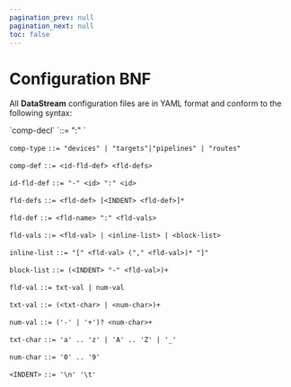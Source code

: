 ```yaml
---
pagination_prev: null
pagination_next: null
toc: false
---
```


# Configuration BNF

All **DataStream** configuration files are in YAML format and conform to the following syntax:

<TermTable>
   <TermCol>`comp-decl`</TermCol>
   <DefCol>`::= <comp-type> ":" <INDENT> <comp-def>`</DefCol>

   <TermCol>`comp-type`</TermCol>
   <DefCol>`::= "devices" | "targets"|"pipelines" | "routes"`</DefCol>

   <TermCol>`comp-def`</TermCol>
   <DefCol>`::= <id-fld-def> <fld-defs>`</DefCol>

   <TermCol>`id-fld-def`</TermCol>
   <DefCol>`::= "-" <id> ":" <id>`</DefCol>

   <TermCol>`fld-defs`</TermCol>
   <DefCol>`::= <fld-def> [<INDENT> <fld-def>]*`</DefCol>

   <TermCol>`fld-def`</TermCol>
   <DefCol>`::= <fld-name> ":" <fld-vals>`</DefCol>

   <TermCol>`fld-vals`</TermCol>
   <DefCol>`::= <fld-val> | <inline-list> | <block-list>`</DefCol>
   
   <TermCol>`inline-list`</TermCol>
   <DefCol>`::= "[" <fld-val> ("," <fld-val>)* "]"`</DefCol>

   <TermCol>`block-list`</TermCol>
   <DefCol>`::= (<INDENT> "-" <fld-val>)+`</DefCol>

   <TermCol>`fld-val`</TermCol>
   <DefCol>`::= txt-val | num-val`</DefCol>

   <TermCol>`txt-val`</TermCol>
   <DefCol>`::= (<txt-char> | <num-char>)+`</DefCol>

   <TermCol>`num-val`</TermCol>
   <DefCol>`::= ('-' | '+')? <num-char>+`</DefCol>

   <TermCol>`txt-char`</TermCol>
   <DefCol>`::= 'a' .. 'z' | 'A' .. 'Z' | '_'`</DefCol>

   <TermCol>`num-char`</TermCol>
   <DefCol>`::= '0' .. '9'`</DefCol>

   <TermCol>`<INDENT>`</TermCol>
   <DefCol>`::= '\n' '\t'`</DefCol>
</TermTable>

